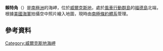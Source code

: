 {{coord|66|24|S|110|30|E|display=title}}

'''賴特角'''（{{lang-en|Wright Point}}）是[[南極洲|南極洲]]的海岬，位於[[威爾克斯地|威爾克斯地]]，處於[[風車行動群島|風車行動群島]]的[[福德島|福德島]]北端，根據[[美國海軍|美國海軍]]拍攝空中照片繪入地圖，現時由[[南極條約體系|南極條約體系]]管理。

==參考資料==
{{usgs-gazetteer}}

{{DEFAULTSORT:Wright Point}}
[[Category:威爾克斯地海岬|Category:威爾克斯地海岬]]


{{WilkesLand-geo-stub}}